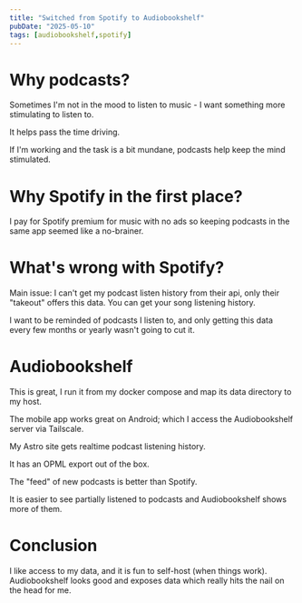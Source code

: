 ```yaml
---
title: "Switched from Spotify to Audiobookshelf"
pubDate: "2025-05-10"
tags: [audiobookshelf,spotify]
---
```


# Why podcasts?

Sometimes I'm not in the mood to listen to music - I want something more stimulating to listen to.

It helps pass the time driving.

If I'm working and the task is a bit mundane, podcasts help keep the mind stimulated.

# Why Spotify in the first place?

I pay for Spotify premium for music with no ads so keeping podcasts in the same app seemed like a no-brainer.

# What's wrong with Spotify?

Main issue: I can't get my podcast listen history from their api, only their "takeout" offers this data. You can get your song listening history.

I want to be reminded of podcasts I listen to, and only getting this data every few months or yearly wasn't going to cut it.

# Audiobookshelf

This is great, I run it from my docker compose and map its data directory to my host.

The mobile app works great on Android; which I access the Audiobookshelf server via Tailscale.

My Astro site gets realtime podcast listening history.

It has an OPML export out of the box.

The "feed" of new podcasts is better than Spotify.

It is easier to see partially listened to podcasts and Audiobookshelf shows more of them.

# Conclusion

I like access to my data, and it is fun to self-host (when things work). Audiobookshelf looks good and exposes data which really hits the nail on the head for me.